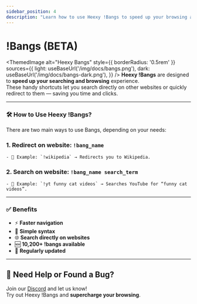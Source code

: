 ---
sidebar_position: 4
description: "Learn how to use Heexy !Bangs to speed up your browsing and searching experience with over 10,200+ shortcuts."
---

# !Bangs (BETA)
<ThemedImage
  alt="Heexy Bangs"
  style={{ borderRadius: '0.5rem' }}
  sources={{
    light: useBaseUrl('/img/docs/bangs.png'),
    dark: useBaseUrl('/img/docs/bangs-dark.png'),
  }}
/>
**Heexy !Bangs** are designed to **speed up your searching and browsing** experience.  
These handy shortcuts let you search directly on other websites or quickly redirect to them — saving you time and clicks.

---

### 🛠️ How to Use Heexy !Bangs?
There are two main ways to use Bangs, depending on your needs:
### 1. Redirect on website: `!bang_name`
    - 🚀 Example: `!wikipedia` → Redirects you to Wikipedia.
### 2. Search on website: `!bang_name search_term`
    - 🚀 Example: `!yt funny cat videos` → Searches YouTube for “funny cat videos”.
---

### ✅ Benefits
- ⚡ **Faster navigation**  
- 🧠 **Simple syntax**  
- 🌐 **Search directly on websites**  
- 🆕 **10,200+ !bangs available**  
- 🔄 **Regularly updated**  
---

## 💬 Need Help or Found a Bug?

Join our [Discord](https://discord.gg/uWUQKsm2HU) and let us know!  
Try out Heexy !Bangs and **supercharge your browsing**.